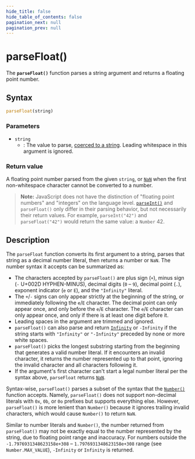 ```yaml
---
hide_title: false
hide_table_of_contents: false
pagination_next: null
pagination_prev: null
---
```

# parseFloat()

The **`parseFloat()`** function parses a string argument and returns a floating point number.

## Syntax

```js
parseFloat(string)
```

### Parameters

- `string`
  - : The value to parse, [coerced to a string](https://developer.mozilla.org/docs/Web/JavaScript/Reference/Global_Objects/String#string_coercion). Leading whitespace in this argument is ignored.

### Return value

A floating point number parsed from the given `string`, or [`NaN`](./NaN.mdx) when the first non-whitespace character cannot be converted to a number.

> **Note:** JavaScript does not have the distinction of "floating point numbers" and "integers" on the language level. [`parseInt()`](./parseInt.mdx) and `parseFloat()` only differ in their parsing behavior, but not necessarily their return values. For example, `parseInt("42")` and `parseFloat("42")` would return the same value: a `Number` 42.

## Description

The `parseFloat` function converts its first argument to a string, parses that string as a decimal number literal, then returns a number or `NaN`. The number syntax it accepts can be summarized as:

- The characters accepted by `parseFloat()` are plus sign (`+`), minus sign (`-` U+002D HYPHEN-MINUS), decimal digits (`0` – `9`), decimal point (`.`), exponent indicator (`e` or `E`), and the `"Infinity"` literal.
- The `+`/`-` signs can only appear strictly at the beginning of the string, or immediately following the `e`/`E` character. The decimal point can only appear once, and only before the `e`/`E` character. The `e`/`E` character can only appear once, and only if there is at least one digit before it.
- Leading spaces in the argument are trimmed and ignored.
- `parseFloat()` can also parse and return [`Infinity`](./Infinity.mdx) or `-Infinity` if the string starts with `"Infinity"` or `"-Infinity"` preceded by none or more white spaces.
- `parseFloat()` picks the longest substring starting from the beginning that generates a valid number literal. If it encounters an invalid character, it returns the number represented up to that point, ignoring the invalid character and all characters following it.
- If the argument's first character can't start a legal number literal per the syntax above, `parseFloat` returns [`NaN`](./NaN.mdx).

Syntax-wise, `parseFloat()` parses a subset of the syntax that the [`Number()`](./Number/Number.mdx) function accepts. Namely, `parseFloat()` does not support non-decimal literals with `0x`, `0b`, or `0o` prefixes but supports everything else. However, `parseFloat()` is more lenient than `Number()` because it ignores trailing invalid characters, which would cause `Number()` to return `NaN`.

Similar to number literals and `Number()`, the number returned from `parseFloat()` may not be exactly equal to the number represented by the string, due to floating point range and inaccuracy. For numbers outside the `-1.7976931348623158e+308` – `1.7976931348623158e+308` range (see `Number.MAX_VALUE`), `-Infinity` or `Infinity` is returned.
